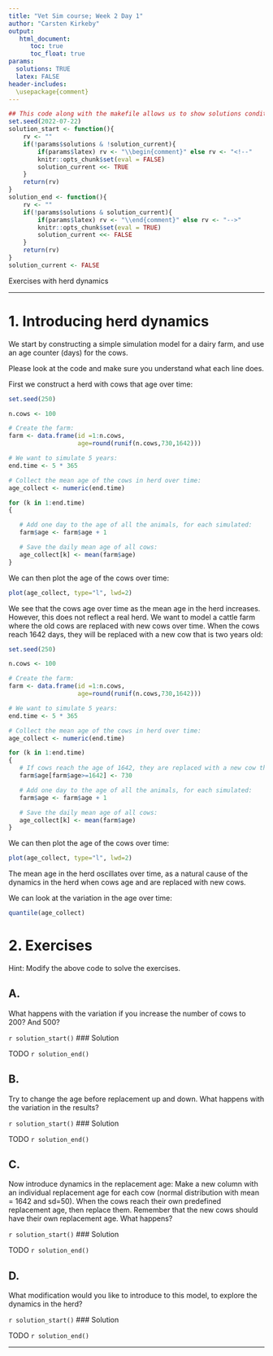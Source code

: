 ```yaml
---
title: "Vet Sim course; Week 2 Day 1"
author: "Carsten Kirkeby"
output: 
   html_document:
      toc: true
      toc_float: true
params:
  solutions: TRUE
  latex: FALSE
header-includes:
  \usepackage{comment}
---
```


```r
## This code along with the makefile allows us to show solutions conditional on file type
set.seed(2022-07-22)
solution_start <- function(){
	rv <- ""
	if(!params$solutions & !solution_current){
		if(params$latex) rv <- "\\begin{comment}" else rv <- "<!--"
		knitr::opts_chunk$set(eval = FALSE)
		solution_current <<- TRUE
	}
	return(rv)
}
solution_end <- function(){
	rv <- ""
	if(!params$solutions & solution_current){
		if(params$latex) rv <- "\\end{comment}" else rv <- "-->"
		knitr::opts_chunk$set(eval = TRUE)
		solution_current <<- FALSE
	}
	return(rv)
}
solution_current <- FALSE
```


Exercises with herd dynamics

***

# 1. Introducing herd dynamics


We start by constructing a simple simulation model for a dairy farm, and use an age counter (days) for the cows. 

Please look at the code and make sure you understand what each line does.

First we construct a herd with cows that age over time:

```r
set.seed(250)

n.cows <- 100

# Create the farm:
farm <- data.frame(id =1:n.cows,
                   age=round(runif(n.cows,730,1642)))

# We want to simulate 5 years:
end.time <- 5 * 365

# Collect the mean age of the cows in herd over time:
age_collect <- numeric(end.time)

for (k in 1:end.time)
{

   # Add one day to the age of all the animals, for each simulated:
   farm$age <- farm$age + 1

   # Save the daily mean age of all cows:
   age_collect[k] <- mean(farm$age)
}

```

We can then plot the age of the cows over time:

```r
plot(age_collect, type="l", lwd=2)
```

We see that the cows age over time as the mean age in the herd increases. However, this does not reflect a real herd. We want to model a cattle farm where the old cows are replaced with new cows over time. When the cows reach 1642 days, they will be replaced with a new cow that is two years old:


```r
set.seed(250)

n.cows <- 100

# Create the farm:
farm <- data.frame(id =1:n.cows,
                   age=round(runif(n.cows,730,1642)))

# We want to simulate 5 years:
end.time <- 5 * 365

# Collect the mean age of the cows in herd over time:
age_collect <- numeric(end.time)

for (k in 1:end.time)
{
   # If cows reach the age of 1642, they are replaced with a new cow that is 2 years old in DIM = 1:
   farm$age[farm$age>=1642] <- 730

   # Add one day to the age of all the animals, for each simulated:
   farm$age <- farm$age + 1

   # Save the daily mean age of all cows:
   age_collect[k] <- mean(farm$age)
}

```

We can then plot the age of the cows over time:

```r
plot(age_collect, type="l", lwd=2)
```

The mean age in the herd oscillates over time, as a natural cause of the dynamics in the herd when cows age and are replaced with new cows.

We can look at the variation in the age over time:

```r
quantile(age_collect)
```





# 2. Exercises

Hint: Modify the above code to solve the exercises.

## A.
What happens with the variation if you increase the number of cows to 200? And 500?

`r solution_start()`
### Solution

TODO
`r solution_end()`

## B.
Try to change the age before replacement up and down. What happens with the variation in the results?

`r solution_start()`
### Solution

TODO
`r solution_end()`

## C.
Now introduce dynamics in the replacement age: Make a new column with an individual replacement age for each cow (normal distribution with mean = 1642 and sd=50). When the cows reach their own predefined replacement age, then replace them. Remember that the new cows should have their own replacement age. What happens?

`r solution_start()`
### Solution

TODO
`r solution_end()`

## D.
What modification would you like to introduce to this model, to explore the dynamics in the herd?

`r solution_start()`
### Solution

TODO
`r solution_end()`

***



